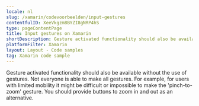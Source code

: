 ```yaml
---
locale: nl
slug: /xamarin/codevoorbeelden/input-gestures
contentfulID: XeeVkgzm8BYZI8gNRP4hS
type: pageContentPage
title: Input gestures on Xamarin
shortDescription: Gesture activated functionality should also be available without the use of gestures.
platformFilter: Xamarin
layout: Layout - Code samples
tag: Xamarin code sample
---
```


Gesture activated functionality should also be available without the use of gestures. Not everyone is able to make all gestures. For example, for users with limited mobility it might be difficult or impossible to make the 'pinch-to-zoom' gesture. You should provide buttons to zoom in and out as an alternative.

<CodeSample id="input-gestures" locale="nl" platform="xamarin"/>